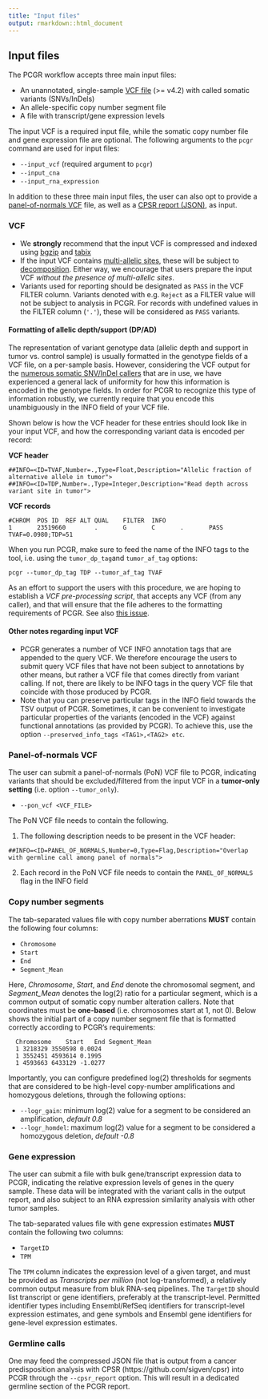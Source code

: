 ```yaml
---
title: "Input files"
output: rmarkdown::html_document
---
```


## Input files

The PCGR workflow accepts three main input files:

  * An unannotated, single-sample [VCF file](https://github.com/samtools/hts-specs#variant-calling-data-files) (>= v4.2) with called somatic variants (SNVs/InDels)
  * An allele-specific copy number segment file
  * A file with transcript/gene expression levels

The input VCF is a required input file, while the somatic copy number file and gene expression file are optional. The following arguments to the `pcgr` command are used for input files:

* `--input_vcf` (required argument to `pcgr`)
* `--input_cna`
* `--input_rna_expression`

In addition to these three main input files, the user can also opt to provide a [panel-of-normals VCF](#panel-of-normals-pon-vcf) file, as well as a [CPSR report (JSON)](#cpsr-report), as input.

### VCF

* We __strongly__ recommend that the input VCF is compressed and indexed using [bgzip](http://www.htslib.org/doc/bgzip.html) and [tabix](http://www.htslib.org/doc/tabix.html)
* If the input VCF contains [multi-allelic sites](https://glow.readthedocs.io/en/latest/etl/variant-splitter.html), these will be subject to [decomposition](http://genome.sph.umich.edu/wiki/Vt#Decompose). Either way, we encourage that users prepare the input VCF _without the presence of multi-allelic sites_.
* Variants used for reporting should be designated as `PASS` in the VCF FILTER column. Variants denoted with e.g. `Reject` as a FILTER value will not be subject to analysis in PCGR. For records with undefined values in the FILTER column (`'.'`), these will be considered as `PASS` variants.

#### Formatting of allelic depth/support (DP/AD)

The representation of variant genotype data (allelic depth and support in tumor vs. control sample) is usually formatted in the genotype fields of a VCF file, on a per-sample basis. However, considering the VCF output for the [numerous somatic SNV/InDel callers](https://www.biostars.org/p/19104/) that are in use, we have experienced a general lack of uniformity for how this information is encoded in the genotype fields. In order for PCGR to recognize this type of information robustly, we currently require that you encode this unambiguously in the INFO field of your VCF file.

Shown below is how the VCF header for these entries should look like in your input VCF, and how the corresponding variant data is encoded per record:

__VCF header__

```
##INFO=<ID=TVAF,Number=.,Type=Float,Description="Allelic fraction of alternative allele in tumor">
##INFO=<ID=TDP,Number=.,Type=Integer,Description="Read depth across variant site in tumor">
```

__VCF records__

```
#CHROM	POS	ID	REF	ALT	QUAL	FILTER	INFO
1       23519660        .       G       C       .       PASS    TVAF=0.0980;TDP=51
```

When you run PCGR, make sure to feed the name of the INFO tags to the tool, i.e. using the `tumor_dp_tag`and `tumor_af_tag` options:

```
pcgr --tumor_dp_tag TDP --tumor_af_tag TVAF
```

As an effort to support the users with this procedure, we are hoping to establish a _VCF pre-processing script_, that accepts any VCF (from any caller), and that will ensure that the file adheres to the formatting requirements of PCGR. See also [this issue](https://github.com/sigven/pcgr/issues/136).

#### Other notes regarding input VCF

* PCGR generates a number of VCF INFO annotation tags that are appended to the query VCF. We therefore encourage the users to submit query VCF files that have not been subject to annotations by other means, but rather a VCF file that comes directly from variant calling. If not, there are likely to be INFO tags in the query VCF file that coincide with those produced by PCGR.
* Note that you can preserve particular tags in the INFO field towards the TSV output of PCGR. Sometimes, it can be convenient to investigate particular properties of the variants (encoded in the VCF) against functional annotations (as provided by PCGR). To achieve this, use the option `--preserved_info_tags <TAG1>,<TAG2> etc`.


### Panel-of-normals VCF

The user can submit a panel-of-normals (PoN) VCF file to PCGR, indicating variants that should be excluded/filtered from the input VCF in a __tumor-only setting__ (i.e. option `--tumor_only`).

* `--pon_vcf <VCF_FILE>`

The PoN VCF file needs to contain the following.

1. The following description needs to be present in the VCF header:

```
##INFO=<ID=PANEL_OF_NORMALS,Number=0,Type=Flag,Description="Overlap with germline call among panel of normals">
```

2. Each record in the PoN VCF file needs to contain the `PANEL_OF_NORMALS` flag in the INFO field


### Copy number segments

The tab-separated values file with copy number aberrations __MUST__ contain the following four columns:

* `Chromosome`
* `Start`
* `End`
* `Segment_Mean`

Here, _Chromosome_, _Start_, and _End_ denote the chromosomal segment, and _Segment_Mean_ denotes the log(2) ratio for a particular segment, which is a common output of somatic copy number alteration callers. Note that coordinates must be **one-based** (i.e. chromosomes start at 1, not 0). Below shows the initial part of a copy number segment file that is formatted correctly according to PCGR's requirements:

      Chromosome	Start	End	Segment_Mean
      1 3218329 3550598 0.0024
      1 3552451 4593614 0.1995
      1 4593663 6433129 -1.0277

Importantly, you can configure predefined log(2) thresholds for segments that are considered to be high-level copy-number amplifications and homozygous deletions, through the following options:

* `--logr_gain`: minimum log(2) value for a segment to be considered an amplification, _default 0.8_
* `--logr_homdel`: maximum log(2) value for a segment to be considered a homozygous deletion, _default -0.8_

### Gene expression

The user can submit a file with bulk gene/transcript expression data to PCGR, indicating the relative expression levels of genes in the query sample. These data will be integrated with the variant calls in the output report, and also subject to an RNA expression similarity analysis with other tumor samples.

The tab-separated values file with gene expression estimates __MUST__ contain the following two columns:

* `TargetID`
* `TPM`

The `TPM` column indicates the expression level of a given target, and  must be provided as _Transcripts per million_ (not log-transformed), a relatively common output measure from bluk RNA-seq pipelines. The `TargetID` should list transcript or gene identifiers, preferably at the transcript-level. Permitted identifier types including Ensembl/RefSeq identifiers for transcript-level expression estimates, and gene symbols and Ensembl gene identifiers for gene-level expression estimates.

### Germline calls

One may feed the compressed JSON file that is output from a cancer predisposition analysis with CPSR (https://github.com/sigven/cpsr) into PCGR through the `--cpsr_report` option. This will result in a dedicated germline section of the PCGR report.
